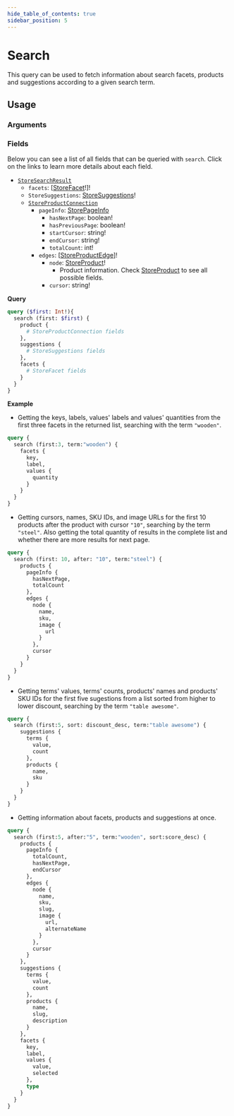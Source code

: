 ```yaml
---
hide_table_of_contents: true
sidebar_position: 5
---
```



# Search

This query can be used to fetch information about search facets, products and suggestions according to a given search term.

## Usage

<div className="grid grid-cols-2 gap-20 pt-5">

<div>

### Arguments

<PropsComponent
      name="first"
      type="Int"
      description="	Number of items that should return from the complete result list."
      required="true"
    />

<PropsComponent
      name="after"
      type="String"
      description="Pagination argument, indicating the cursor corresponding to the item after which the results should be fetched."
    />

<PropsComponent
      name="sort"
      type="StoreSort"
      description="Indicates search results sorting mode. StoreSort is an Enum with the possible values of: 'price_desc', 'price_asc', 'orders_desc', 'name_desc', 'name_asc', 'release_desc', 'discount_desc' and 'score_desc'."
    />

<PropsComponent
      name="term"
      type="String"
      description="Search term."
    />

<PropsComponent
      name="selectedFacets"
      type="IStoreSelectedFacet"
      description="Array of search facets (IStoreSelectedFacet), each with key and value."
    />

### Fields

Below you can see a list of all fields that can be queried with `search`. Click on the links to learn more details about each field.

<ul>
  <li><a href="/reference/api/objects#storesearchresult"><code>StoreSearchResult</code></a>
    <ul>
      <li><code>facets</code>: [<a href="/reference/api/objects/#storefacet">StoreFacet</a>!]!</li>
      <li><code>StoreSuggestions</code>: <a href="/reference/api/objects/#storesuggestions">StoreSuggestions</a>!</li>
      <li><a href="/reference/api/objects#storeproductconnection"><code>StoreProductConnection</code></a>
        <ul>
        <li><code>pageInfo</code>: <a href="/reference/api/objects/#storepageinfo">StorePageInfo</a>
          <ul>
          <li><code>hasNextPage</code>: boolean!</li>
          <li><code>hasPreviousPage</code>: boolean!</li>
          <li><code>startCursor</code>: string!</li>
          <li><code>endCursor</code>: string!</li>
          <li><code>totalCount</code>: int!</li>
          </ul>
        </li>
        <li><code>edges</code>: [<a href="/reference/api/objects/#storeproductedge">StoreProductEdge</a>]!
          <ul>
          <li><code>node</code>: <a href="/reference/api/objects/#storeproduct">StoreProduct</a>!
            <ul>
            <li>Product information. Check <a href="/reference/api/objects/#storeproduct">StoreProduct</a> to see all possible fields.</li>
            </ul>
          </li>
          <li><code>cursor</code>: string!</li>
          </ul>
        </li>
        </ul>
      </li>
    </ul>
  </li>
</ul>


</div>
<div>


**Query**

```graphql
query ($first: Int!){
  search (first: $first) {
    product {
      # StoreProductConnection fields
    },
    suggestions {
      # StoreSuggestions fields
    },
    facets {
      # StoreFacet fields
    }
  }
}
```

**Example**

- Getting the keys, labels, values' labels and values' quantities from the first three facets in the returned list, searching with the term `"wooden"`.

```graphql
query {
  search (first:3, term:"wooden") {
    facets {
      key,
      label,
      values {
        quantity
      }
    }
  }
}
```

- Getting cursors, names, SKU IDs, and image URLs for the first 10 products after the product with cursor `"10"`, searching by the term `"steel"`. Also getting the total quantity of results in the complete list and whether there are more results for next page.

```graphql
query {
  search (first: 10, after: "10", term:"steel") {
    products {
      pageInfo {
        hasNextPage,
        totalCount
      },
      edges {
        node {
          name,
          sku,
          image {
            url
          }
        },
        cursor
      }
    }
  }
}
```

- Getting terms' values, terms' counts, products' names and products' SKU IDs for the first five sugestions from a list sorted from higher to lower discount, searching by the term `"table awesome"`.

```graphql
query {
  search (first:5, sort: discount_desc, term:"table awesome") {
    suggestions {
      terms {
        value,
        count
      },
      products {
        name,
        sku
      }
    }
  }
}
```

- Getting information about facets, products and suggestions at once.

```graphql
query {
  search (first:5, after:"5", term:"wooden", sort:score_desc) {
    products {
      pageInfo {
        totalCount,
        hasNextPage,
        endCursor
      },
      edges {
        node {
          name,
          sku,
          slug,
          image {
            url,
            alternateName
          }
        },
        cursor
      }
    },
    suggestions {
      terms {
        value,
        count
      },
      products {
        name,
        slug,
        description
      }
    },
    facets {
      key,
      label,
      values {
        value,
        selected
      },
      type
    }
  }
}
```


</div>
</div>
